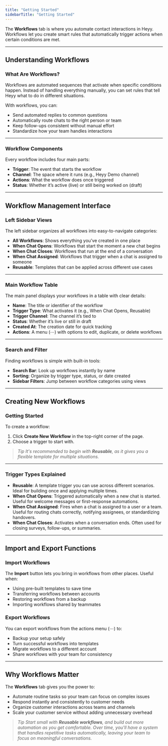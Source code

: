```yaml
---
title: "Getting Started"
sidebarTitle: "Getting Started"
---
```


The **Workflows** tab is where you automate contact interactions in Heyy. Workflows let you create smart rules that automatically trigger actions when certain conditions are met.

---

## Understanding Workflows

### What Are Workflows?

Workflows are automated sequences that activate when specific conditions happen. Instead of handling everything manually, you can set rules that tell Heyy what to do in different situations.

With workflows, you can:

- Send automated replies to common questions  
- Automatically route chats to the right person or team  
- Keep follow-ups consistent without manual effort  
- Standardize how your team handles interactions  

---

### Workflow Components

Every workflow includes four main parts:

- **Trigger**: The event that starts the workflow  
- **Channel**: The space where it runs (e.g., Heyy Demo channel)  
- **Actions**: What the workflow does once triggered  
- **Status**: Whether it’s active (live) or still being worked on (draft)  

---

## Workflow Management Interface

### Left Sidebar Views

The left sidebar organizes all workflows into easy-to-navigate categories:

- **All Workflows**: Shows everything you’ve created in one place  
- **When Chat Opens**: Workflows that start the moment a new chat begins  
- **When Chat Closes**: Workflows that run at the end of a conversation  
- **When Chat Assigned**: Workflows that trigger when a chat is assigned to someone  
- **Reusable**: Templates that can be applied across different use cases  

---

### Main Workflow Table

The main panel displays your workflows in a table with clear details:

- **Name**: The title or identifier of the workflow  
- **Trigger Type**: What activates it (e.g., When Chat Opens, Reusable)  
- **Trigger Channel**: The channel it’s tied to  
- **Status**: Whether it’s live or still in draft  
- **Created At**: The creation date for quick tracking  
- **Actions**: A menu (⋯) with options to edit, duplicate, or delete workflows  

---

### Search and Filter

Finding workflows is simple with built-in tools:

- **Search Bar**: Look up workflows instantly by name  
- **Sorting**: Organize by trigger type, status, or date created  
- **Sidebar Filters**: Jump between workflow categories using views  

---

## Creating New Workflows

### Getting Started

To create a workflow:

1. Click **Create New Workflow** in the top-right corner of the page.  
2. Choose a trigger to start with.  

> _Tip_
_It's recommended to begin with **Reusable**, as it gives you a flexible template for multiple situations._

---

### Trigger Types Explained

- **Reusable**: A template trigger you can use across different scenarios. Ideal for building once and applying multiple times.  
- **When Chat Opens**: Triggered automatically when a new chat is started. Useful for welcome messages or first-response automations.  
- **When Chat Assigned**: Fires when a chat is assigned to a user or a team. Useful for routing chats correctly, notifying assignees, or standardizing handovers.  
- **When Chat Closes**: Activates when a conversation ends. Often used for closing surveys, follow-ups, or summaries.  

---

## Import and Export Functions

### Import Workflows

The **Import** button lets you bring in workflows from other places. Useful when:

- Using pre-built templates to save time  
- Transferring workflows between accounts  
- Restoring workflows from a backup  
- Importing workflows shared by teammates  

### Export Workflows

You can export workflows from the actions menu (⋯) to:

- Backup your setup safely  
- Turn successful workflows into templates  
- Migrate workflows to a different account  
- Share workflows with your team for consistency  

---

## Why Workflows Matter

The **Workflows** tab gives you the power to:

- Automate routine tasks so your team can focus on complex issues  
- Respond instantly and consistently to customer needs  
- Organize customer interactions across teams and channels  
- Scale your customer service without adding unnecessary overhead  

> _Tip_
_Start small with **Reusable workflows**, and build out more automation as you get comfortable. Over time, you'll have a system that handles repetitive tasks automatically, leaving your team to focus on meaningful conversations._
